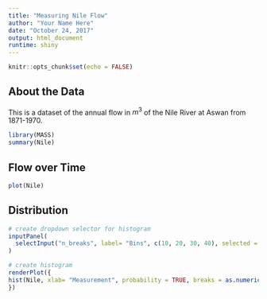 ```yaml
---
title: "Measuring Nile Flow"
author: "Your Name Here"
date: "October 24, 2017"
output: html_document
runtime: shiny
---
```

<!-- this code chunk is for setting global chunk options. --> 
```r
knitr::opts_chunk$set(echo = FALSE)
```

## About the Data
This is a dataset of the annual flow in $m^3$ of the Nile River at Aswan from 1871-1970. 

<!-- this code chunk loads in the MASS package of datasets and generates a summary of the Nile dataset in that package  --> 
```r
library(MASS)
summary(Nile)
```

<!-- this code chunk generates a line plot  -->
## Flow over Time
```r
plot(Nile)
```

<!-- this code chunk generates an interactive histogram. Make sure to put runtime:shiny in the header!  -->

## Distribution


```r

# create dropdown selector for histogram
inputPanel(
  selectInput("n_breaks", label= "Bins", c(10, 20, 30, 40), selected = 10)  #creates a dropdown selector
)

# create histogram
renderPlot({
hist(Nile, xlab= "Measurement", probability = TRUE, breaks = as.numeric(input$n_breaks), col="deepskyblue3") 
})
```

